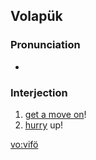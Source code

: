 ==Volapük==

===Pronunciation===
* {{IPA|[viˈfø]|lang=vo}}

===Interjection===
{{head|vo|interjection}}

# [[get a move on]]!
# [[hurry]] up!

[[vo:vifö]]